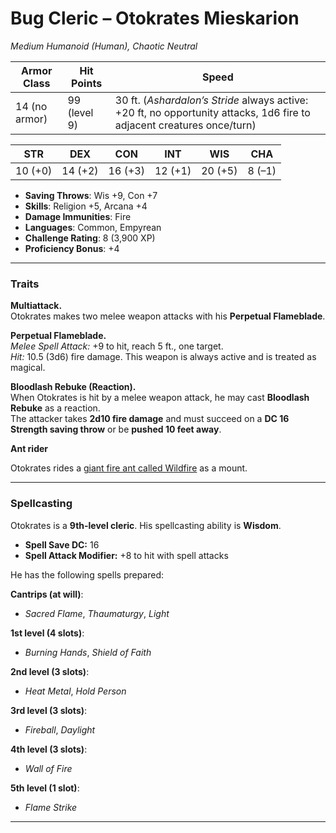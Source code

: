 # Bug Cleric – Otokrates Mieskarion

<BlendedImage src='/library/images/Otokrates.webp' alt='Otokrates Mieskarion' />

_Medium Humanoid (Human), Chaotic Neutral_

| **Armor Class** | **Hit Points** | **Speed**                                                                                                              |
| --------------- | -------------- | ---------------------------------------------------------------------------------------------------------------------- |
| 14 (no armor)   | 99 (level 9)   | 30 ft. (_Ashardalon’s Stride_ always active: +20 ft, no opportunity attacks, 1d6 fire to adjacent creatures once/turn) |

| **STR** | **DEX** | **CON** | **INT** | **WIS** | **CHA** |
| ------- | ------- | ------- | ------- | ------- | ------- |
| 10 (+0) | 14 (+2) | 16 (+3) | 12 (+1) | 20 (+5) | 8 (–1)  |

- **Saving Throws**: Wis +9, Con +7
- **Skills**: Religion +5, Arcana +4
- **Damage Immunities**: Fire
- **Languages**: Common, Empyrean
- **Challenge Rating**: 8 (3,900 XP)
- **Proficiency Bonus**: +4

---

### Traits

**Multiattack.**  
Otokrates makes two melee weapon attacks with his **Perpetual Flameblade**.

**Perpetual Flameblade.**  
_Melee Spell Attack:_ +9 to hit, reach 5 ft., one target.  
_Hit:_ 10.5 (3d6) fire damage. This weapon is always active and is treated as magical.

**Bloodlash Rebuke (Reaction).**  
When Otokrates is hit by a melee weapon attack, he may cast **Bloodlash Rebuke** as a reaction.  
The attacker takes **2d10 fire damage** and must succeed on a **DC 16 Strength saving throw** or be **pushed 10 feet away**.

**Ant rider**

Otokrates rides a [giant fire ant called Wildfire](/en/library/monsters/giant-fire-ant) as a mount.

---

### Spellcasting

Otokrates is a **9th-level cleric**. His spellcasting ability is **Wisdom**.

- **Spell Save DC:** 16
- **Spell Attack Modifier:** +8 to hit with spell attacks

He has the following spells prepared:

**Cantrips (at will)**:

- _Sacred Flame_, _Thaumaturgy_, _Light_

**1st level (4 slots)**:

- _Burning Hands_, _Shield of Faith_

**2nd level (3 slots)**:

- _Heat Metal_, _Hold Person_

**3rd level (3 slots)**:

- _Fireball_, _Daylight_

**4th level (3 slots)**:

- _Wall of Fire_

**5th level (1 slot)**:

- _Flame Strike_

---
